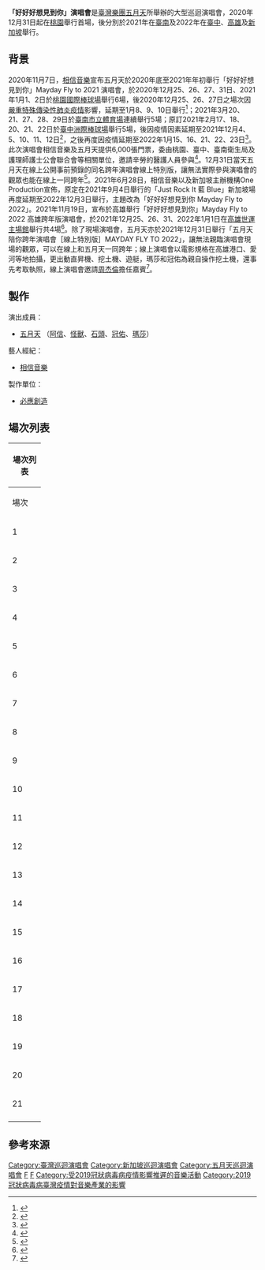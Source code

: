 {{Infobox concert tour |
| concert_tour_name = 「好好好想見到你」演唱會
| image = 
| image_caption = 
| artist = [[五月天|五月天]]
| location = 
| locations = 
| type = 
| Movie = 
| album = 
| start_date = 2020年12月31日
| end_date = 2022年12月3日
| number_of_legs = 2020－2022年
| number_of_shows = 20
| last_tour = [[Just_Rock_It!_就是世界巡迴演唱會|Just Rock It! 就是世界巡迴演唱會]]<br />（2011－2021）
| this_tour = '''好好好想見到你'''<br />（2020－2022）
| next_tour = 
}}
'''「好好好想見到你」演唱會'''是[[臺灣|臺灣]][[流行樂團|樂團]][[五月天|五月天]]所舉辦的大型巡迴演唱會，2020年12月31日起在[[桃園市|桃園]]舉行首場，後分別於2021年在[[臺南市|臺南]]及2022年在[[臺中市|臺中]]、[[高雄市|高雄]]及[[新加坡|新加坡]]舉行。

== 背景 ==
2020年11月7日，[[相信音樂|相信音樂]]宣布五月天於2020年底至2021年年初舉行「好好好想見到你」Mayday Fly to 2021 演唱會，於2020年12月25、26、27、31日、2021年1月1、2日於[[桃園國際棒球場|桃園國際棒球場]]舉行6場，後2020年12月25、26、27日之場次因[[2019冠狀病毒病臺灣疫情|嚴重特殊傳染性肺炎疫情]]影響，延期至1月8、9、10日舉行<ref>{{cite news|url=https://www.marieclaire.com.tw/entertainment/music/54516|title=五月天演唱會宣布延期！桃園3場演唱會最新時間、退票相關公告出爐|work=Marie Claire 美麗佳人|accessdate=2020-12-24|language=zh-tw|archive-date=2020-12-24|archive-url=https://web.archive.org/web/20201224123336/https://www.marieclaire.com.tw/entertainment/music/54516|dead-url=no}}</ref>；2021年3月20、21、27、28、29日於[[臺南市立體育場|臺南市立體育場]]連續舉行5場；原訂2021年2月17、18、20、21、22日於[[臺中洲際棒球場|臺中洲際棒球場]]舉行5場，後因疫情因素延期至2021年12月4、5、10、11、12日<ref>{{cite news|url=https://www.cna.com.tw/news/firstnews/202101270206.aspx|title=防疫考量 五月天台中演唱會延至12月|work=中央社|accessdate=2021-01-27|language=zh-tw|archive-date=2021-01-27|archive-url=https://web.archive.org/web/20210127111051/https://www.cna.com.tw/news/firstnews/202101270206.aspx|dead-url=no}}</ref>，之後再度因疫情延期至2022年1月15、16、21、22、23日<ref>{{cite web|url=https://www.facebook.com/ibinmusic/photos/pcb.5101900046539723/5101854429877618|title=五月天「好好好想見到你」台中場 場次延期與退票公告|work=相信音樂國際股份有限公司 Facebook|accessdate=2021-10-01|language=zh-tw|archive-url=|archive-date=|dead-url=no}}</ref>。此次演唱會相信音樂及五月天提供6,000張門票，委由桃園、臺中、臺南衛生局及護理師護士公會聯合會等相關單位，邀請辛勞的醫護人員參與<ref>{{cite news|url=https://www.vogue.com.tw/entertainment/article/mayday-fly-to-2021|title=五月天［好好好想見到你］演唱會，3個城市15場次帶你飛向2021|work=VOGUE|accessdate=2020-11-07|language=zh-tw|archive-date=2020-12-07|archive-url=https://web.archive.org/web/20201207095013/https://www.vogue.com.tw/entertainment/article/mayday-fly-to-2021|dead-url=no}}</ref>。12月31日當天五月天在線上公開事前預錄的同名跨年演唱會線上特別版，讓無法實際參與演唱會的觀眾也能在線上一同跨年<ref>{{cite news|url=https://www.vogue.com.tw/entertainment/article/mayday-concert-fly-to-you-day1|title=五月天「好好好想見到你」跨年開唱，阿信：「因為你日夜相伴，所以我風雨前行。」|work=VOGUE|accessdate=2021-01-03|language=zh-tw|archive-url=https://web.archive.org/web/20210101131451/https://www.vogue.com.tw/entertainment/article/mayday-concert-fly-to-you-day1|archive-date=2021-01-01|dead-url=no}}</ref>。2021年6月28日，相信音樂以及新加坡主辦機構One Production宣佈，原定在2021年9月4日舉行的「Just Rock It 藍 Blue」新加坡場再度延期至2022年12月3日舉行，主題改為「好好好想見到你 Mayday Fly to 2022」。2021年11月19日，宣布於高雄舉行「好好好想見到你」Mayday Fly to 2022 高雄跨年版演唱會，於2021年12月25、26、31、2022年1月1日在[[國家體育場_(高雄市)|高雄世運主場館]]舉行共4場<ref>{{cite news|url=https://www.bin-music.com.tw/news/1405|title=好想和五月天再跨一次年！ 五月天「好好好想見到你」演唱會前進高雄！|work=相信音樂官方網站|accessdate=2021-11-20|language=zh-tw|archive-url=https://web.archive.org/web/20211120065121/https://www.bin-music.com.tw/news/1405|archive-date=2021-11-20|dead-url=no}}</ref>。除了現場演唱會，五月天亦於2021年12月31日舉行「五月天 陪你跨年演唱會［線上特別版］MAYDAY FLY TO 2022」，讓無法親臨演唱會現場的觀眾，可以在線上和五月天一同跨年；線上演唱會以電影規格在高雄港口、愛河等地拍攝，更出動直昇機、挖土機、遊艇，瑪莎和冠佑為親自操作挖土機，還事先考取執照，線上演唱會邀請[[周杰倫|周杰倫]]擔任嘉賓<ref>{{cite news|url=https://www.nownews.com/news/5492886|title=周杰倫無預警空降五月天演唱會！預約合作「歌名已想好」|work=NOWNEWS|accessdate=2022-01-01|language=zh-tw|archive-url=https://web.archive.org/web/20220101071434/https://www.nownews.com/news/5492886|archive-date=2022-01-01|dead-url=no}}</ref>。

== 製作 ==
; 演出成員：
* [[五月天|五月天]] （[[陳信宏|阿信]]、[[溫尚翊|怪獸]]、[[石錦航|石頭]]、[[劉冠佑_(五月天)|冠佑]]、[[蔡昇晏|瑪莎]]）
; 藝人經紀：
* [[相信音樂|相信音樂]]
; 製作單位：
* [[必應創造|必應創造]]

== 場次列表 ==
{|class="wikitable" style="text-align:center" width="100%"
|-
! colspan=7 | 場次列表
|-
! width="50" | 場次
! width="120" | 日期
! width="120" | 城市
! width="120" | 國家／地區
! width="200" | 場地
! width="120" | 暖場嘉賓
! width="120" | 表演嘉賓
|-
! 1
| 2020年12月31日
| rowspan=6 | [[桃園市|桃園市]]
| rowspan=20 | [[臺灣|臺灣]]
| rowspan=6 | [[桃園國際棒球場|桃園國際棒球場]]
| colspan=2 | [[白安|白安]]
|-
! 2
| 2021年1月1日
| [[紀家盈|家家]]
| [[周杰倫|周杰倫]]
|-
! 3
| 2021年1月2日
| [[魏嘉瑩|魏嘉瑩]]
| rowspan=2 {{n/a|—}}
|-
! 4
| 2021年1月8日
| [[黃奕儒|黃奕儒]]
|-
! 5
| 2021年1月9日
| [[麋先生|麋先生]]
| [[茄子蛋|茄子蛋]]
|-
! 6
| 2021年1月10日
| rowspan=2 | [[告五人|告五人]]
| {{n/a|—}}
|-
! 7
| 2021年3月20日
| rowspan=5 | [[臺南市|臺南市]]
| rowspan=5 | [[臺南市立體育場|臺南市立體育場]]
| [[蔡昇晏|瑪莎]]
|-
! 8
| 2021年3月21日
| 麋先生
| [[周華健|周華健]]
|-
! 9
| 2021年3月27日
| 魏嘉瑩
| [[劉若英|劉若英]]
|-
! 10
| 2021年3月28日
| 黃奕儒
| [[黃士杰_(音樂人)|黃士-{杰}-]]
|-
! 11
| 2021年3月29日
| [[宇宙人_(台灣樂團)|宇宙人]]
| rowspan=4 {{n/a|—}}
|-
! 12
| 2021年12月25日
| rowspan=4 | [[高雄市|高雄市]]
| rowspan=4 | [[國家體育場_(高雄市)|高雄世運主場館]]
| [[呂思緯|鼓鼓]]
|-
! 13
| 2021年12月26日
| [[Hush_(歌手)|HUSH]]
|-
! 14
| 2021年12月31日
| [[蕭秉治|蕭秉治]]
|-
! 15
| 2022年1月1日
| {{Plainlist}}
* 魏嘉瑩
* 告五人
| [[劉冠佑_(五月天)|冠佑]]
|-
! 16
| 2022年1月15日
| rowspan=5 | [[臺中市|臺中市]]
| rowspan=5 | [[臺中洲際棒球場|臺中洲際棒球場]]
| {{Plainlist}}
* 家家 
* 麋先生
| rowspan=2 {{n/a|—}}
|-
! 17
| 2022年1月16日
| {{Plainlist}}
* 琳誼
* 魏嘉瑩
* [[怕胖團|怕胖團]]
|-
! 18
| 2022年1月21日
| {{Plainlist}}
* [[黃霆睿|黃霆睿]]
* 黃奕儒
| rowspan=3 | 白安
|-
! 19
| 2022年1月22日
| 宇宙人
|-
! 20
| 2022年1月23日
| [[黃士杰_(音樂人)|黃士-{杰}-]]
|-
! 21
| 2022年12月3日
| colspan=2 | [[新加坡|新加坡]]
| rowspan=1 | [[新加坡國家體育場|新加坡國家體育場]]
| 
|-
|}

== 參考來源 ==
{{reflist}}

{{五月天演唱會}}
{{五月天}}
{{Portal bar|台灣|音樂}}
[[Category:臺灣巡迴演唱會|Category:臺灣巡迴演唱會]]
[[Category:新加坡巡迴演唱會|Category:新加坡巡迴演唱會]]
[[Category:五月天巡迴演唱會|Category:五月天巡迴演唱會]]
[[Category:2020年巡迴演唱會|F]]
[[Category:2021年巡迴演唱會|F]]
[[Category:受2019冠狀病毒病疫情影響推遲的音樂活動|Category:受2019冠狀病毒病疫情影響推遲的音樂活動]]
[[Category:2019冠狀病毒病臺灣疫情對音樂產業的影響|Category:2019冠狀病毒病臺灣疫情對音樂產業的影響]]